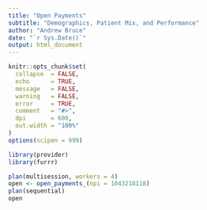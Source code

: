 ```yaml
---
title: "Open Payments"
subtitle: "Demographics, Patient Mix, and Performance"
author: "Andrew Bruce"
date: "`r Sys.Date()`"
output: html_document
---
```


```r
knitr::opts_chunk$set(
  collapse  = FALSE,
  echo      = TRUE, 
  message   = FALSE, 
  warning   = FALSE,
  error     = TRUE,
  comment   = "#>",
  dpi       = 600, 
  out.width = "100%"
)
options(scipen = 999)
```

```r
library(provider)
library(furrr)
```


```r
plan(multisession, workers = 4)
open <- open_payments_(npi = 1043218118)
plan(sequential)
open
```

